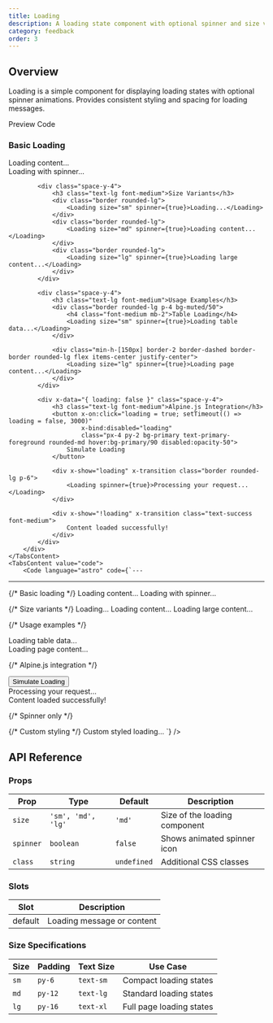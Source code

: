 ```yaml
---
title: Loading
description: A loading state component with optional spinner and size variants
category: feedback
order: 3
---
```



## Overview

Loading is a simple component for displaying loading states with optional spinner animations. Provides consistent styling and spacing for loading messages.

<Tabs defaultValue="preview" class="h-auto">
    <TabsList variant="pills" slot="list">
        <TabsTrigger value="preview" variant="pills">Preview</TabsTrigger>
        <TabsTrigger value="code" variant="pills">Code</TabsTrigger>
    </TabsList>
    <TabsContent value="preview" preview class="space-y-6">
        <div class="space-y-6">
            <div class="space-y-4">
                <h3 class="text-lg font-medium">Basic Loading</h3>
                <div class="border rounded-lg">
                    <Loading>Loading content...</Loading>
                </div>
                <div class="border rounded-lg">
                    <Loading spinner={true}>Loading with spinner...</Loading>
                </div>
            </div>
            
            <div class="space-y-4">
                <h3 class="text-lg font-medium">Size Variants</h3>
                <div class="border rounded-lg">
                    <Loading size="sm" spinner={true}>Loading...</Loading>
                </div>
                <div class="border rounded-lg">
                    <Loading size="md" spinner={true}>Loading content...</Loading>
                </div>
                <div class="border rounded-lg">
                    <Loading size="lg" spinner={true}>Loading large content...</Loading>
                </div>
            </div>
            
            <div class="space-y-4">
                <h3 class="text-lg font-medium">Usage Examples</h3>
                <div class="border rounded-lg p-4 bg-muted/50">
                    <h4 class="font-medium mb-2">Table Loading</h4>
                    <Loading size="sm" spinner={true}>Loading table data...</Loading>
                </div>
                
                <div class="min-h-[150px] border-2 border-dashed border-border rounded-lg flex items-center justify-center">
                    <Loading size="lg" spinner={true}>Loading page content...</Loading>
                </div>
            </div>
            
            <div x-data="{ loading: false }" class="space-y-4">
                <h3 class="text-lg font-medium">Alpine.js Integration</h3>
                <button x-on:click="loading = true; setTimeout(() => loading = false, 3000)" 
                        x-bind:disabled="loading"
                        class="px-4 py-2 bg-primary text-primary-foreground rounded-md hover:bg-primary/90 disabled:opacity-50">
                    Simulate Loading
                </button>
                
                <div x-show="loading" x-transition class="border rounded-lg p-6">
                    <Loading spinner={true}>Processing your request...</Loading>
                </div>
                
                <div x-show="!loading" x-transition class="text-success font-medium">
                    Content loaded successfully!
                </div>
            </div>
        </div>
    </TabsContent>
    <TabsContent value="code">
        <Code language="astro" code={`---
---

{/* Basic loading */}
<Loading>Loading content...</Loading>
<Loading spinner={true}>Loading with spinner...</Loading>

{/* Size variants */}
<Loading size="sm" spinner={true}>Loading...</Loading>
<Loading size="md" spinner={true}>Loading content...</Loading>
<Loading size="lg" spinner={true}>Loading large content...</Loading>

{/* Usage examples */}
<div class="border rounded-lg p-4">
  <Loading size="sm" spinner={true}>Loading table data...</Loading>
</div>

<div class="min-h-[200px] flex items-center justify-center">
  <Loading size="lg" spinner={true}>Loading page content...</Loading>
</div>

{/* Alpine.js integration */}
<div x-data="{ loading: false }">
  <button x-on:click="loading = true; setTimeout(() => loading = false, 3000)">
    Simulate Loading
  </button>
  
  <div x-show="loading" x-transition>
    <Loading spinner={true}>Processing your request...</Loading>
  </div>
  
  <div x-show="!loading" x-transition>
    Content loaded successfully!
  </div>
</div>

{/* Spinner only */}
<Loading spinner={true} />

{/* Custom styling */}
<Loading class="bg-accent text-accent-foreground rounded-md" spinner={true}>
  Custom styled loading...
</Loading>`} />
    </TabsContent>
</Tabs>

## API Reference

### Props

| Prop | Type | Default | Description |
|------|------|---------|-------------|
| `size` | `'sm', 'md', 'lg'` | `'md'` | Size of the loading component |
| `spinner` | `boolean` | `false` | Shows animated spinner icon |
| `class` | `string` | `undefined` | Additional CSS classes |

### Slots

| Slot | Description |
|------|-------------|
| default | Loading message or content |

### Size Specifications

| Size | Padding | Text Size | Use Case |
|------|---------|-----------|----------|
| `sm` | `py-6` | `text-sm` | Compact loading states |
| `md` | `py-12` | `text-lg` | Standard loading states |
| `lg` | `py-16` | `text-xl` | Full page loading states |